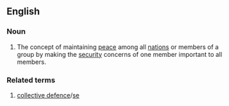 {{wikipedia}}
==English==
===Noun===
{{en-noun|-}}
#The concept of maintaining [[peace]] among all [[nation]]s or members of a group by making the [[security]] concerns of one member important to all members.

===Related terms===
#[[collective defence]]/[[collective defense|se]]